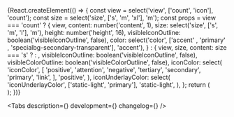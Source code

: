 


<Meta title='Components/Badge' component={Badge} id='Badge' />

<!-- Canvas -->

<Story name='Badge'>
    {React.createElement(() => {
        const view = select('view', ['count', 'icon'], 'count');
        const size = select('size', ['s', 'm', 'xl'], 'm');
        const props =
            view === 'count'
                ? {
                      view,
                      content: number('content', 1),
                      size: select('size', ['s', 'm', 'l'], 'm'),
                      height: number('height', 16),
                      visibleIconOutline: boolean('visibleIconOutline', false),
                      color: select('color', ['accent' , 'primary' , 'specialbg-secondary-transparent'], 'accent'),
                  }
                : {
                      view,
                      size,
                      content: size === 's' ? <CheckmarkCircleSIcon /> : <CheckmarkCircleMIcon />,
                      visibleIconOutline: boolean('visibleIconOutline', false),
                      visibleColorOutline: boolean('visibleColorOutline', false),
                      iconColor: select(
                          'iconColor',
                          [
                              'positive',
                              'attention',
                              'negative',
                              'tertiary',
                              'secondary',
                              'primary',
                              'link',
                          ],
                          'positive',
                      ),
                      iconUnderlayColor: select(
                          'iconUnderlayColor',
                          ['static-light', 'primary'],
                          'static-light',
                      ),
                  };
        return (
            <div
                style={{
                    display: 'inline-flex',
                    backgroundColor: 'rgb(22%, 47%, 98%, 0.1)',
                    ...(view === 'count' && {
                        backgroundColor: 'none',
                        padding: '20px',
                        display: 'block',
                        height: '100px',
                        minWidth: '100px',
                    }),
                }}
            >
                <Badge {...props} />
            </div>
        );
    })}
</Story>

<!-- Docs -->

<ComponentHeader
    name='Badge'
    version={version}
    package='@alfalab/core-components/badge'
    design='https://www.figma.com/file/cdNnkh2QdxuvYLrBm4cubM/Web-%3A%3A-Core-Default-Components?node-id=252%3A32786'
    children='Используется как индикатор состояния или для визаулизации количества уведомлений, сообщений и т. д.'
/>

<Tabs description={<Description />} development={<Development />} changelog={<Changelog />} />
